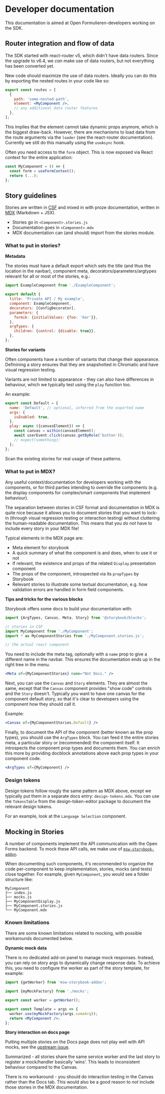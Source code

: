 
<Meta title="Developers / Documentation" />

# Developer documentation

This documentation is aimed at Open Formulieren-developers working on the SDK.

## Router integration and flow of data

The SDK started with react-router v5, which didn't have data routers. Since the upgrade to v6.4, we
_can_ make use of data routers, but not everything has been converted yet.

New code should maximize the use of data routers. Ideally you can do this by exporting the nested
routes in your code like so:

```jsx
export const routes = [
  {
    path: 'some-nested-path',
    element: <MyComponent />,
    // any additional data router features
  },
];
```

This implies that the element cannot take dynamic props anymore, which is the biggest draw-back.
However, there are mechanisms to load data from the route arguments via the `loader` (see the
react-router documentation). Currently we still do this manually using the `useAsync` hook.

Often you need access to the `form` object. This is now exposed via React context for the entire
application:

```jsx
const MyComponent = () => {
  const form = useFormContext();
  return (...);
};
```

## Story guidelines

Stories are written in [CSF](https://storybook.js.org/docs/react/writing-stories/introduction) and
mixed in with proze documentation, written in
[MDX](https://storybook.js.org/docs/react/writing-docs/mdx) (Markdown + JSX).

- Stories go in `<Component>.stories.js`
- Documentation goes in `<Component>.mdx`
- MDX documentation can (and should) import from the stories module.

### What to put in stories?

**Metadata**

The stories must have a default export which sets the title (and thus the location in the navbar),
component meta, decorators/parameters/argtypes relevant for all or most of the stories, e.g.:

```js
import ExampleComponent from './ExampleComponent';

export default {
  title: 'Private API / My example',
  component: ExampleComponent,
  decorators: [ConfigDecorator],
  parameters: {
    formik: {initialValues: {foo: 'bar'}},
  },
  argTypes: {
    children: {control: {disable: true}},
  },
};
```

**Stories for variants**

Often components have a number of variants that change their appearance. Definining a story ensures
that they are snapshotted in Chromatic and have visual regression testing.

Variants are not limited to appearance - they can also have differences in behaviour, which we
typically test using the `play` function too.

An example:

```jsx
export const Default = {
  name: 'Default', // optional, inferred from the exported name
  args: {
    isEnabled: true,
  },
  play: async ({canvasElement}) => {
    const canvas = within(canvasElement);
    await userEvent.click(canvas.getByRole('button'));
    // expect(something);
  };
};
```

Scan the existing stories for real usage of these patterns.

### What to put in MDX?

Any useful context/documentation for developers working with the components, or for third parties
intending to override the components (e.g. the display components for complex/smart components that
implement behaviour).

The separation between stories in CSF format and documentation in MDX is quite nice because it
allows you to document stories that you want to lock-in (through visual regression testing or
interaction testing) without cluttering the human-readable documentation. This means that you _do
not_ have to include every story in your MDX file!

Typical elements in the MDX page are:

- Meta element for storybook
- A quick summary of what the component is and does, when to use it or not
- If relevant, the existence and props of the related `Display` presentation component
- The props of the component, introspected via its `propTypes` by Storybook
- Relevant stories to illustrate some textual documentation, e.g. how validation errors are handled
  in form field components.

**Tips and tricks for the various blocks**

Storybook offers some docs to build your documentation with:

```jsx
import {ArgTypes, Canvas, Meta, Story} from '@storybook/blocks';

// stories in CSF
import MyComponent from './MyComponent';
import * as MyComponentStories from './MyComponent.stories.js';

// the actual react component
```

You need to include the meta tag, optionally with a `name` prop to give a different name in the
navbar. This ensures the documentation ends up in the right tree in the menu.

```jsx
<Meta of={MyComponentStories} name="Not Docs." />
```

Next, you can use the `Canvas` and `Story` elements. They are almost the same, except that the
`Canvas` component provides "show code" controls and the `Story` doesn't. Typically you want to have
one canvas for the component default story, so that it's clear to developers using the component how
they should call it.

Example:

```jsx
<Canvas of={MyComponentStories.Default} />
```

Finally, to document the API of the component (better known as the prop types), you should use the
`ArgTypes` block. You can feed it the entire stories meta, a particular story or (recommended) the
component itself. It introspects the component prop types and documents them. You can enrich this
more by providing docblock annotations above each prop types in your component code.

```jsx
<ArgTypes of={MyComponent} />
```

### Design tokens

Design tokens follow rougly the same pattern as MDX above, except we typically put them in a
separate docs entry: `design-tokens.mdx`. You can use the `TokensTable` from the design-token-editor
package to document the relevant design tokens.

For an example, look at the `Language Selection` component.

## Mocking in Stories

A number of components implement the API communication with the Open Forms backend. To mock these
API calls, we make use of [`msw-storybook-addon`](https://github.com/mswjs/msw-storybook-addon).

When documenting such components, it's recommended to organize the code per-component to keep
implementation, stories, mocks (and tests) close together. For example, given `MyComponent`, you
would see a folder structure like:

```
MyComponent
├── index.js
├── mocks.js
├── MyComponentDisplay.js
├── MyComponent.stories.js
└── MyComponent.mdx
```

### Known limitations

There are some known limitations related to mocking, with possible workarounds documented below.

**Dynamic mock data**

There is no dedicated add-on panel to manage mock responses. Instead, you can rely on story args to
dynamically change response data. To achieve this, you need to configure the worker as part of the
story template, for example:

```jsx
import {getWorker} from 'msw-storybook-addon';

import {myMockFactory} from './mocks';

export const worker = getWorker();

export const Template = args => {
  worker.use(myMockFactory(args.someArg));
  return <MyComponent />;
};
```

**Story interaction on docs page**

Putting multiple stories on the Docs page does not play well with API mocks, see the
[upstream issue](https://github.com/mswjs/msw-storybook-addon/issues/83).

Summarized - all stories share the same service worker and the last story to register a mock/handler
basically 'wins'. This leads to inconsistent behaviour compared to the Canvas.

There is no workaround - you should do interaction testing in the Canvas rather than the Docs tab.
This would also be a good reason to _not_ include those stories in the MDX documentation.
